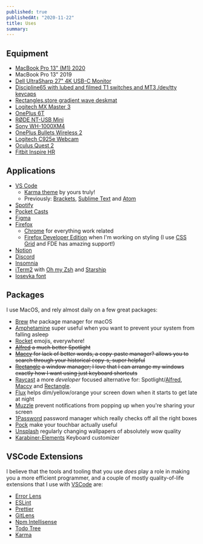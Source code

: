 ```yaml
---
published: true
publishedAt: "2020-11-22"
title: Uses
summary:
---
```


## Equipment

- [MacBook Pro 13" (M1) 2020](https://www.apple.com/in/macbook-pro-13)
- MacBook Pro 13" 2019
- [Dell UltraSharp 27" 4K USB-C Monitor](https://www.dell.com/en-us/work/shop/dell-ultrasharp-27-4k-usb-c-monitor-u2720q/apd/210-avjv/monitors-monitor-accessories)
- [Discipline65 with lubed and filmed T1 switches and MT3 /dev/tty keycaps](https://twitter.com/_SreetamDas/status/1373175729567928321)
- [Rectangles.store gradient wave deskmat](https://rectangles.store/collections/deskmats/products/rectangles-store-deskmat?variant=40018869780636)
- [Logitech MX Master 3](https://www.logitech.com/en-us/products/mice/mx-master-3.910-005620.html?crid=7)
- [OnePlus 6T](https://www.oneplus.com/6t)
- [RØDE NT-USB Mini](https://www.rode.com/microphones/usb/nt-usb-mini)
- [Sony WH-1000XM4](https://www.sony.com/electronics/headband-headphones/wh-1000xm4)
- [OnePlus Bullets Wireless 2](https://www.oneplus.com/bullets-wireless-2)
- [Logitech C925e Webcam](https://www.logitech.com/en-us/products/webcams/c925e-business-webcam.960-001075.html?crid=34)
- [Oculus Quest 2](https://www.oculus.com/quest-2)
- [Fitbit Inspire HR](https://www.fitbit.com/in/inspire)

## Applications

- [VS Code](https://code.visualstudio.com)
  - [Karma theme](https://github.com/sreetamdas/karma) by yours truly!
  - Previously: [Brackets](http://brackets.io), [Sublime Text](https://www.sublimetext.com) and [Atom](https://atom.io)
- [Spotify](https://open.spotify.com/user/22nkuerb2tgjpqwhy4tp4aecq?si=q0YnurxaQxiWIIvc7G4-ZA)
- [Pocket Casts](https://www.pocketcasts.com)
- [Figma](https://www.figma.com)
- [Firefox](https://www.mozilla.org)
  - [Chrome](https://www.google.com/chrome) for everything work related
  - [Firefox Developer Edition](https://www.mozilla.org/en-US/firefox/developer) when I'm working on styling (I use [CSS Grid](https://developer.mozilla.org/en-US/docs/Web/CSS/CSS_Grid_Layout) and
    FDE has amazing support!)
- [Notion](https://www.notion.so)
- [Discord](https://discord.com)
- [Insomnia](https://insomnia.rest)
- [iTerm2](https://iterm2.com) with [Oh my Zsh](https://ohmyz.sh) and [Starship](https://starship.rs)
- [Iosevka font](https://typeof.net/Iosevka)

## Packages

I use MacOS, and rely almost daily on a few great packages:

- [Brew](https://brew.sh) _the_ package manager for macOS
- [Amphetamine](https://apps.apple.com/us/app/amphetamine/id937984704?mt=12) super useful when you want to prevent your system from falling asleep
- [Rocket](https://matthewpalmer.net/rocket) emojis, everywhere!
- ~~[Alfred](https://www.alfredapp.com) a much better Spotlight~~
- ~~[Maccy](https://maccy.app) for lack of better words, a copy-paste manager? allows you to search through your historical copy-s, super helpful~~
- ~~[Rectangle](https://rectangleapp.com) a window manager; I love that I can arrange my windows exactly how I want using just keyboard shortcuts~~
- [Raycast](https://www.raycast.com) a more _developer_ focused alternative for: Spotlight/[Alfred](https://www.alfredapp.com), [Maccy](https://maccy.app) and [Rectangle](https://rectangleapp.com).
- [Flux](https://justgetflux.com) helps dim/yellow/orange your screen down when it starts to get late at night
- [Muzzle](https://muzzleapp.com) prevent notifications from popping up when you're sharing your screen
- [1Password](https://1password.com) password manager which really checks off all the right boxes
- [Pock](https://pock.dev) make your touchbar actually useful
- [Unsplash](https://unsplash.com) regularly changing wallpapers of absolutely wow quality
- [Karabiner-Elements](https://karabiner-elements.pqrs.org/) Keyboard customizer

## VSCode Extensions

I believe that the tools and tooling that you use _does_ play a role in making you a more efficient programmer, and a couple of mostly quality-of-life extensions that I use with [VSCode](https://code.visualstudio.com) are:

- [Error Lens](https://marketplace.visualstudio.com/items?itemName=usernamehw.errorlens)
- [ESLint](https://marketplace.visualstudio.com/items?itemName=dbaeumer.vscode-eslint)
- [Prettier](https://marketplace.visualstudio.com/items?itemName=esbenp.prettier-vscode)
- [GitLens](https://marketplace.visualstudio.com/items?itemName=eamodio.gitlens)
- [Npm Intellisense](https://marketplace.visualstudio.com/items?itemName=christian-kohler.npm-intellisense)
- [Todo Tree](https://marketplace.visualstudio.com/items?itemName=Gruntfuggly.todo-tree)
- [Karma](/karma)
